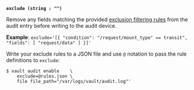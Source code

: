 <a id="audit-option-exclude" />

**`exclude (string : "")`** <EnterpriseAlert inline="true" />

Remove any fields matching the provided
[exclusion filtering rules](/vault/docs/enterprise/audit/exclusion) from the
audit entry before writing to the audit device.

**Example**: `exclude='[{ "condition": "/request/mount_type" == transit", "fields": [ "request/data" ] }]'`

<Tip>

  Write your exclude rules to a JSON file and use `@` notation to pass the rule
  definitions to `exclude`:

  ```
  $ vault audit enable    \
      exclude=@rules.json \
      file file_path="/var/logs/vault/audit.log"'
  ```

</Tip>
